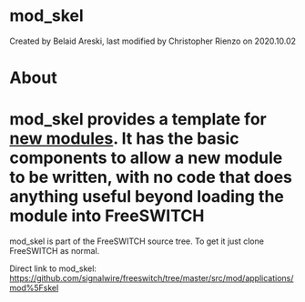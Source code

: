 
# mod_skel 

 Created by  Belaid Areski, last modified by  Christopher Rienzo on 2020.10.02

# About

# mod_skel provides a template for [new modules](../Community/Contributing-Code/Creating-New-Modules/index.mdx#about). It has the basic components to allow a new module to be written, with no code that does anything useful beyond loading the module into FreeSWITCH

mod\_skel is part of the FreeSWITCH source tree. To get it just clone FreeSWITCH as normal.  

Direct link to mod\_skel: <https://github.com/signalwire/freeswitch/tree/master/src/mod/applications/mod%5Fskel>


